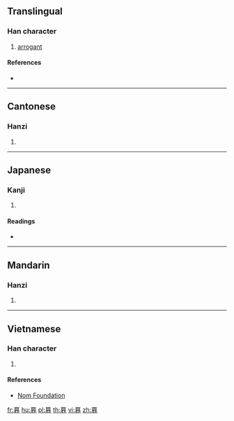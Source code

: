 ==Translingual==

===Han character===
{{Han char|rn=37|rad=大|as=09|sn=12|four=10336|canj=MUKLL|ids=⿱𦣻夰}}

# [[arrogant]]

====References====
* {{Han ref|kx=0253.070|dkj=05962|dj=0514.320|hdz=10026.130|uh=5961|ud=22881|bh=D8B4|bd=55476}}

----

==Cantonese==

===Hanzi===
{{yue-hanzi|jyut=|y=ngou6}}

# {{defn|lang=yue|sort=大09}}

----

==Japanese==

===Kanji===
{{ja-kanji|grade=|rs=大09}}

# {{defn|lang=ja|sort=大09}}

====Readings====
* {{ja-readings|on=[[がう]] (gau), [[ごう]] (gō)|kun=[[あなどる]] (anadoru), [[つよい]] (tsuyoi)}}

----

==Mandarin==

===Hanzi===
{{cmn-hanzi|pin=[[ào]] ([[ao4]])|wg=ao<sup>4</sup>}}

# {{defn|lang=cmn|sort=大09}}

----

==Vietnamese==

===Han character===
{{vi-hantu|[[ngáo]], [[ngạo]], [[ngoáo]]|rs=大09}}

# {{defn|lang=vi|sort=大09}}

====References====
* [http://nomfoundation.org/common/nom_details.php?codepoint=5961 Nom Foundation]

[[fr:奡]]
[[hu:奡]]
[[pl:奡]]
[[th:奡]]
[[vi:奡]]
[[zh:奡]]